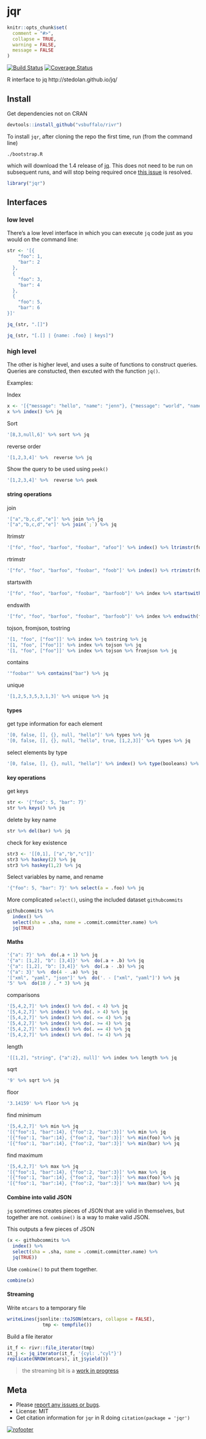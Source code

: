 jqr
=======

```r
knitr::opts_chunk$set(
  comment = "#>",
  collapse = TRUE,
  warning = FALSE,
  message = FALSE
)
```

[![Build Status](https://travis-ci.org/ropensci/jqr.png?branch=master)](https://travis-ci.org/ropensci/jqr)
[![Coverage Status](https://coveralls.io/repos/ropensci/jqr/badge.svg?branch=master)](https://coveralls.io/r/ropensci/jqr?branch=master)

R interface to jq http://stedolan.github.io/jq/

## Install

Get dependencies not on CRAN

```r
devtools::install_github("vsbuffalo/rivr")
```

To install `jqr`, after cloning the repo the first time, run (from the command line)

```
./bootstrap.R
```

which will download the 1.4 release of [jq](http://stedolan.github.io/jq/).  This does not need to be run on subsequent runs, and will stop being required once [this issue](https://github.com/ropensci/jqr/issues/1) is resolved.

```r
library("jqr")
```

## Interfaces

### low level

There's a low level interface in which you can execute `jq` code just as you would on the command line:

```r
str <- '[{
    "foo": 1,
    "bar": 2
  },
  {
    "foo": 3,
    "bar": 4
  },
  {
    "foo": 5,
    "bar": 6
}]'
```

```r
jq_(str, ".[]")
```

```r
jq_(str, "[.[] | {name: .foo} | keys]")
```

### high level

The other is higher level, and uses a suite of functions to construct queries. Queries are constucted, then excuted with the function `jq()`.

Examples:

Index

```r
x <- '[{"message": "hello", "name": "jenn"}, {"message": "world", "name": "beth"}]'
x %>% index() %>% jq
```

Sort

```r
'[8,3,null,6]' %>% sort %>% jq
```

reverse order

```r
'[1,2,3,4]' %>%  reverse %>% jq
```

Show the query to be used using `peek()`

```r
'[1,2,3,4]' %>%  reverse %>% peek
```

#### string operations

join

```r
'["a","b,c,d","e"]' %>% join %>% jq
'["a","b,c,d","e"]' %>% join(`;`) %>% jq
```

ltrimstr

```r
'["fo", "foo", "barfoo", "foobar", "afoo"]' %>% index() %>% ltrimstr(foo) %>% jq
```

rtrimstr

```r
'["fo", "foo", "barfoo", "foobar", "foob"]' %>% index() %>% rtrimstr(foo) %>% jq
```

startswith

```r
'["fo", "foo", "barfoo", "foobar", "barfoob"]' %>% index %>% startswith(foo) %>% jq
```

endswith

```r
'["fo", "foo", "barfoo", "foobar", "barfoob"]' %>% index %>% endswith(foo) %>% jq
```

tojson, fromjson, tostring

```r
'[1, "foo", ["foo"]]' %>% index %>% tostring %>% jq
'[1, "foo", ["foo"]]' %>% index %>% tojson %>% jq
'[1, "foo", ["foo"]]' %>% index %>% tojson %>% fromjson %>% jq
```

contains

```r
'"foobar"' %>% contains("bar") %>% jq
```

unique

```r
'[1,2,5,3,5,3,1,3]' %>% unique %>% jq
```

#### types

get type information for each element

```r
'[0, false, [], {}, null, "hello"]' %>% types %>% jq
'[0, false, [], {}, null, "hello", true, [1,2,3]]' %>% types %>% jq
```

select elements by type

```r
'[0, false, [], {}, null, "hello"]' %>% index() %>% type(booleans) %>% jq
```

#### key operations

get keys

```r
str <- '{"foo": 5, "bar": 7}'
str %>% keys() %>% jq
```

delete by key name

```r
str %>% del(bar) %>% jq
```

check for key existence

```r
str3 <- '[[0,1], ["a","b","c"]]'
str3 %>% haskey(2) %>% jq
str3 %>% haskey(1,2) %>% jq
```

Select variables by name, and rename

```r
'{"foo": 5, "bar": 7}' %>% select(a = .foo) %>% jq
```

More complicated `select()`, using the included dataset `githubcommits`

```r
githubcommits %>%
  index() %>% 
  select(sha = .sha, name = .commit.committer.name) %>% 
  jq(TRUE)
```

#### Maths

```r
'{"a": 7}' %>%  do(.a + 1) %>% jq
'{"a": [1,2], "b": [3,4]}' %>%  do(.a + .b) %>% jq
'{"a": [1,2], "b": [3,4]}' %>%  do(.a - .b) %>% jq
'{"a": 3}' %>%  do(4 - .a) %>% jq
'["xml", "yaml", "json"]' %>%  do('. - ["xml", "yaml"]') %>% jq
'5' %>%  do(10 / . * 3) %>% jq
```

comparisons

```r
'[5,4,2,7]' %>% index() %>% do(. < 4) %>% jq
'[5,4,2,7]' %>% index() %>% do(. > 4) %>% jq
'[5,4,2,7]' %>% index() %>% do(. <= 4) %>% jq
'[5,4,2,7]' %>% index() %>% do(. >= 4) %>% jq
'[5,4,2,7]' %>% index() %>% do(. == 4) %>% jq
'[5,4,2,7]' %>% index() %>% do(. != 4) %>% jq
```

length

```r
'[[1,2], "string", {"a":2}, null]' %>% index %>% length %>% jq
```

sqrt

```r
'9' %>% sqrt %>% jq
```

floor

```r
'3.14159' %>% floor %>% jq
```

find minimum

```r
'[5,4,2,7]' %>% min %>% jq
'[{"foo":1, "bar":14}, {"foo":2, "bar":3}]' %>% min %>% jq
'[{"foo":1, "bar":14}, {"foo":2, "bar":3}]' %>% min(foo) %>% jq
'[{"foo":1, "bar":14}, {"foo":2, "bar":3}]' %>% min(bar) %>% jq
```

find maximum

```r
'[5,4,2,7]' %>% max %>% jq
'[{"foo":1, "bar":14}, {"foo":2, "bar":3}]' %>% max %>% jq
'[{"foo":1, "bar":14}, {"foo":2, "bar":3}]' %>% max(foo) %>% jq
'[{"foo":1, "bar":14}, {"foo":2, "bar":3}]' %>% max(bar) %>% jq
```

#### Combine into valid JSON

`jq` sometimes creates pieces of JSON that are valid in themselves, but together are not. 
`combine()` is a way to make valid JSON.

This outputs a few pieces of JSON

```r
(x <- githubcommits %>% 
  index() %>%
  select(sha = .sha, name = .commit.committer.name) %>% 
  jq(TRUE))
```

Use `combine()` to put them together.

```r
combine(x)
```

#### Streaming

Write `mtcars` to a temporary file

```r
writeLines(jsonlite::toJSON(mtcars, collapse = FALSE),
             tmp <- tempfile())
```

Build a file iterator

```r
it_f <- rivr::file_iterator(tmp)
it_j <- jq_iterator(it_f, '{cyl: ."cyl"}')
replicate(NROW(mtcars), it_j$yield())
```

> the streaming bit is a [work in progress](https://github.com/ropensci/jqr/issues/8)

## Meta

* Please [report any issues or bugs](https://github.com/ropensci/jqr/issues).
* License: MIT
* Get citation information for `jqr` in R doing `citation(package = 'jqr')`

[![rofooter](http://ropensci.org/public_images/github_footer.png)](http://ropensci.org)
